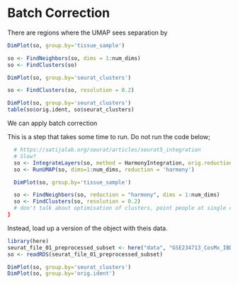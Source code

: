 # Batch Correction


There are regions where the UMAP sees separation by 
```r
DimPlot(so, group.by='tissue_sample')
```


```r
so <- FindNeighbors(so, dims = 1:num_dims)
so <- FindClusters(so)  
```


```r
DimPlot(so, group.by='seurat_clusters')
```


```r
so <- FindClusters(so, resolution = 0.2)  
```

```r
DimPlot(so, group.by='seurat_clusters')
table(so$orig.ident, so$seurat_clusters)
```

We can apply batch correction



This is a step that takes some time to run. Do not run the code below;
```r
  # https://satijalab.org/seurat/articles/seurat5_integration
  # Slow?
  so <- IntegrateLayers(so, method = HarmonyIntegration, orig.reduction = "pca", new.reduction = "harmony")
  so <- RunUMAP(so, dims=1:num_dims, reduction = 'harmony')

  DimPlot(so, group.by='tissue_sample')

  so <- FindNeighbors(so, reduction = "harmony", dims = 1:num_dims)
  so <- FindClusters(so, resolution = 0.2)
  # don't talk about optimisation of clusters, point people at single cell resources.
}
```

Instead, load up a version of the object with theis data.

```r
library(here)
seurat_file_01_preprocessed_subset <- here("data", "GSE234713_CosMx_IBD_seurat_01_preprocessed_subsampled.RDS")
so <- readRDS(seurat_file_01_preprocessed_subset)
```


```r
DimPlot(so, group.by='seurat_clusters')
DimPlot(so, group.by='orig.ident')
```
